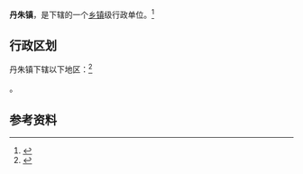 {{中国乡级行政区|14/04/28/100/000}}

'''丹朱镇'''，是{{PRC admin/fullname|14/04/28/100/000|3}}下辖的一个[[乡镇|乡镇]]级行政单位。<ref>{{PRC admin/ref sgc|{{PRC admin/parent|14/04/28/100/000}}}}</ref>

== 行政区划 ==

丹朱镇下辖以下地区：<ref>{{PRC admin/ref sgc|14/04/28/100/000}}</ref>

{{PRC admin/children|14/04/28/100/000}}。

== 参考资料 ==

{{reflist}}

{{行政区划小作品}}
{{PRC admin/navcat|14/04/28/100/000}}